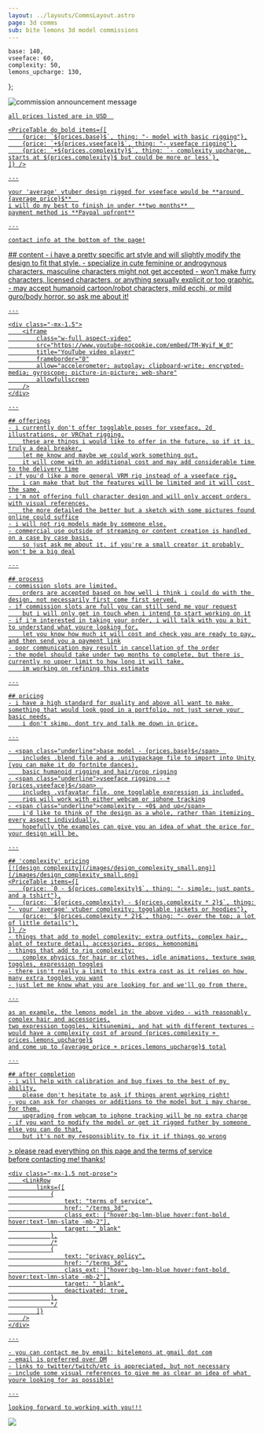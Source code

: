 ```yaml
---
layout: ../layouts/CommsLayout.astro
page: 3d comms
sub: bite lemons 3d model commissions
---
```


    base: 140,
    vseeface: 60,
    complexity: 50,
    lemons_upcharge: 130,
};


<Wide>
    <div class="relative not-prose">
        <img class="z-0" src="/images/comms_announce_web.png" alt="commission announcement message"/>
        <a href="/commissions_3d" class="absolute top-[87%] left-[18%] bottom-[7%] right-[19%]" />
        <div class="z-10 absolute top-[16%] inset-x-[17%] max-w-sm text-xs md:text-lg text-center font-bold">
            <CommissionStatus status="full"/>
        </div>
    </div>
</Wide>

<Section title="quick overview" bg_color="bg-lmn-blue">
    <div class="h-1" />

    all prices listed are in USD  

    <PriceTable do_bold items={[
        {price: `${prices.base}$`, thing: "- model with basic rigging"},
        {price: `+${prices.vseeface}$`, thing: "- vseeface rigging"},
        {price: `+${prices.complexity}$`, thing: `- complexity upcharge, starts at ${prices.complexity}$ but could be more or less`},
    ]} />

    ---

    your 'average' vtuber design rigged for vseeface would be **around {average_price}$**  
    i will do my best to finish in under **two months**  
    payment method is **Paypal upfront**

    ---

    contact info at the bottom of the page!
</Section>

<Section title="info" bg_color="bg-lmn-pink">
    ## content
    - i have a pretty specific art style and will slightly modify the design to fit that style.
    - specialize in cute feminine or androgynous characters. masculine characters might not get accepted
    - won't make furry characters, licensed characters, or anything sexually explicit or too graphic.
    - may accept humanoid cartoon/robot characters, mild ecchi, or mild guro/body horror. so ask me about it!

    ---

    <div class="-mx-1.5">
        <iframe
            class="w-full aspect-video"
            src="https://www.youtube-nocookie.com/embed/TM-Wyif_W_0"
            title="YouTube video player"
            frameborder="0"
            allow="accelerometer; autoplay; clipboard-write; encrypted-media; gyroscope; picture-in-picture; web-share"
            allowfullscreen
        />
    </div>

    ---

    ## offerings
    - i currently don't offer togglable poses for vseeface, 2d illustrations, or VRChat rigging.
        these are things i would like to offer in the future, so if it is truly a deal breaker,
        let me know and maybe we could work something out.
        it will come with an additional cost and may add considerable time to the delivery time
    - if you'd like a more general VRM rig instead of a vseeface rig,
        i can make that but the features will be limited and it will cost the same.
    - i'm not offering full character design and will only accept orders with visual references.
        the more detailed the better but a sketch with some pictures found online could suffice
    - i will not rig models made by someone else.
    - commercial use outside of streaming or content creation is handled on a case by case basis,
        so just ask me about it. if you're a small creator it probably won't be a big deal

    ---

    ## process
    - commission slots are limited.
        orders are accepted based on how well i think i could do with the design, not necessarily first come first served.
    - if commission slots are full you can still send me your request
        but i will only get in touch when i intend to start working on it
    - if i'm interested in taking your order, i will talk with you a bit to understand what youre looking for,
        let you know how much it will cost and check you are ready to pay, and then send you a payment link
    - poor communication may result in cancellation of the order
    - the model should take under two months to complete, but there is currently no upper limit to how long it will take.
        im working on refining this estimate

    ---

    ## pricing
    - i have a high standard for quality and above all want to make something that would look good in a portfolio, not just serve your basic needs.
        i don't skimp. dont try and talk me down in price.

    ---

    - <span class="underline">base model - {prices.base}$</span>  
        includes .blend file and a .unitypackage file to import into Unity (you can make it do fortnite dances).
        basic humanoid rigging and hair/prop rigging
    - <span class="underline">vseeface rigging - +{prices.vseeface}$</span>  
        includes .vsfavatar file. one togglable expression is included.
        rigs will work with either webcam or iphone tracking
    - <span class="underline">complexity - +0$ and up</span>  
        i'd like to think of the design as a whole, rather than itemizing every aspect individually.
        hopefully the examples can give you an idea of what the price for your design will be.

    ---

    ## 'complexity' pricing
    [![design complexity](/images/design_complexity_small.png)](/images/design_complexity_small.png)
    <PriceTable items={[
        {price: `0 - ${prices.complexity}$`, thing: "- simple; just pants and a tshirt"},
        {price: `${prices.complexity} - ${prices.complexity * 2}$`, thing: "- your 'average' vtuber complexity; togglable jackets or hoodies"},
        {price: `${prices.complexity * 2}$`, thing: "- over the top; a lot of little details"},
    ]} />
    - things that add to model complexity: extra outfits, complex hair, alot of texture detail, accessories, props, kemonomimi
    - things that add to rig complexity:
        complex physics for hair or clothes, idle animations, texture swap toggles, expression toggles
    - there isn't really a limit to this extra cost as it relies on how many extra toggles you want
    - just let me know what you are looking for and we'll go from there.

    ---

    as an example, the lemons model in the above video - with reasonably complex hair and accessories,
    two expression toggles, kitsunemimi, and hat with different textures -
    would have a complexity cost of around {prices.complexity + prices.lemons_upcharge}$
    and come up to {average_price + prices.lemons_upcharge}$ total

    ---

    ## after completion
    - i will help with calibration and bug fixes to the best of my ability,
        please don't hesitate to ask if things arent working right!
    - you can ask for changes or additions to the model but i may charge for them.
        upgrading from webcam to iphone tracking will be no extra charge
    - if you want to modify the model or get it rigged futher by someone else you can do that,
        but it's not my responsiblity to fix it if things go wrong
</Section>

<Section title="contact" bg_color="bg-lmn-green">
    > please read everything on this page and the terms of service before&nbsp;contacting&nbsp;me! thanks!

    <div class="-mx-1.5 not-prose">
        <LinkRow
            links={[
                {
                    text: "terms of service",
                    href: "/terms_3d",
                    class_ext: ["hover:bg-lmn-blue hover:font-bold hover:text-lmn-slate -mb-2"],
                    target: "_blank"
                },
                /*
                {
                    text: "privacy policy",
                    href: "/terms_3d",
                    class_ext: ["hover:bg-lmn-blue hover:font-bold hover:text-lmn-slate -mb-2"],
                    target: "_blank",
                    deactivated: true,
                },
                */
            ]}
        />
    </div>

    ---

    - you can contact me by email: bitelemons at gmail dot com
    - email is preferred over DM
    - links to twitter/twitch/etc is appreciated, but not necessary
    - include some visual references to give me as clear an idea of what youre looking for as possible!

    ---

    looking forward to working with you!!!
</Section>

<div class="not-prose">
    <a href="/images/mugi_salute.png">
        <img class="drop-shadow" src="/images/mugi_salute_crop.png" />
    </a>
</div>